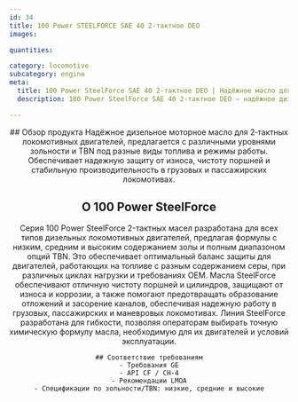 ```yaml
---
id: 34
title: 100 Power STEELFORCE SAE 40 2‑тактное DEO
images:

quantities:

category: locomotive
subcategory: engine
meta:
  title: 100 Power SteelForce SAE 40 2‑тактное DEO | Надёжное масло для локомотивов
  description: 100 Power SteelForce SAE 40 2‑тактное DEO — надёжное дизельное моторное масло для 2‑тактных локомотивных двигателей. Выпускается с несколькими уровнями зольности и TBN под различные виды топлива и режимы работы, обеспечивает отличную защиту от износа, чистоту поршней и стабильные характеристики для грузовых и пассажирских локомотивов. Соответствует требованиям GE, API CF / CH-4 и рекомендациям LMOA.

---
```


<Header>
    ## Обзор продукта
   Надёжное дизельное моторное масло для 2‑тактных локомотивных двигателей, предлагается с различными уровнями зольности и TBN под разные виды топлива и режимы работы. Обеспечивает надежную защиту от износа, чистоту поршней и стабильную производительность в грузовых и пассажирских локомотивах.

 ## О 100 Power SteelForce
  Серия 100 Power SteelForce 2-тактных масел разработана для всех типов дизельных локомотивных двигателей, предлагая формулы с низким, средним и высоким содержанием золы и полным диапазоном опций TBN. Это обеспечивает оптимальный баланс защиты для двигателей, работающих на топливе с разным содержанием серы, при различных циклах нагрузки и требованиях OEM. Масла SteelForce обеспечивают отличную чистоту поршней и цилиндров, защищают от износа и коррозии, а также помогают предотвращать образование отложений и засорение каналов, обеспечивая надежную работу в грузовых, пассажирских и маневровых локомотивах. Линия SteelForce разработана для гибкости, позволяя операторам выбирать точную химическую формулу масла, необходимую для их двигателей и условий эксплуатации.

    ## Соответствие требованиям
    - Требования GE
    - API CF / CH-4
    - Рекомендации LMOA
    - Спецификации по зольности/TBN: низкие, средние и высокие

</Header>
